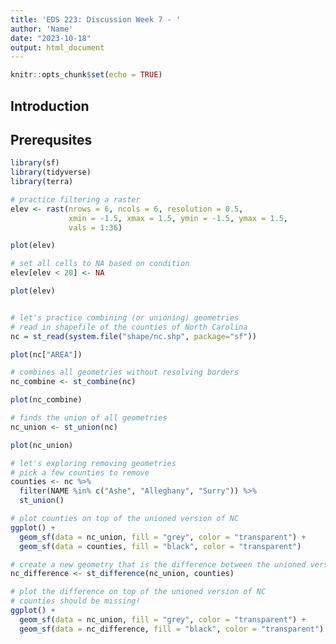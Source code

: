 ```yaml
---
title: 'EDS 223: Discussion Week 7 - '
author: 'Name'
date: "2023-10-18"
output: html_document
---
```


```r
knitr::opts_chunk$set(echo = TRUE)
```

## Introduction

## Prerequsites 

```r
library(sf)
library(tidyverse)
library(terra)
```

```r
# practice filtering a raster
elev <- rast(nrows = 6, ncols = 6, resolution = 0.5,
             xmin = -1.5, xmax = 1.5, ymin = -1.5, ymax = 1.5,
             vals = 1:36)

plot(elev)

# set all cells to NA based on condition
elev[elev < 20] <- NA

plot(elev)


# let's practice combining (or unioning) geometries
# read in shapefile of the counties of North Carolina
nc = st_read(system.file("shape/nc.shp", package="sf"))

plot(nc["AREA"])

# combines all geometries without resolving borders
nc_combine <- st_combine(nc)

plot(nc_combine)

# finds the union of all geometries
nc_union <- st_union(nc)

plot(nc_union)

# let's exploring removing geometries
# pick a few counties to remove
counties <- nc %>%
  filter(NAME %in% c("Ashe", "Alleghany", "Surry")) %>%
  st_union()

# plot counties on top of the unioned version of NC
ggplot() +
  geom_sf(data = nc_union, fill = "grey", color = "transparent") +
  geom_sf(data = counties, fill = "black", color = "transparent")

# create a new geometry that is the difference between the unioned version of NC and the counties
nc_difference <- st_difference(nc_union, counties)

# plot the difference on top of the unioned version of NC
# counties should be missing!
ggplot() +
  geom_sf(data = nc_union, fill = "grey", color = "transparent") +
  geom_sf(data = nc_difference, fill = "black", color = "transparent")

```
